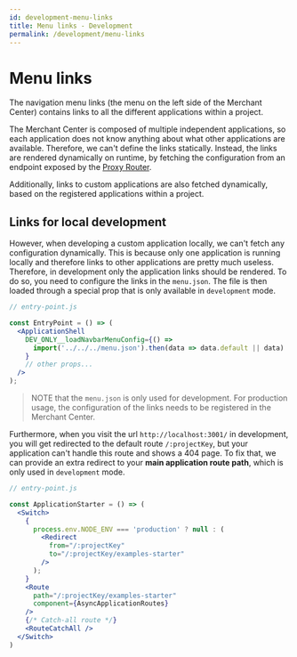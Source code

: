 ```yaml
---
id: development-menu-links
title: Menu links - Development
permalink: /development/menu-links
---
```



<NotificationFeature flag="beta" />

# Menu links

The navigation menu links (the menu on the left side of the Merchant Center) contains links to all the different applications within a project.

The Merchant Center is composed of multiple independent applications, so each application does not know anything about what other applications are available. Therefore, we can't define the links statically.
Instead, the links are rendered dynamically on runtime, by fetching the configuration from an endpoint exposed by the [Proxy Router](../main-concepts/architecture).

Additionally, links to custom applications are also fetched dynamically, based on the registered applications within a project.

## Links for local development

However, when developing a custom application locally, we can't fetch any configuration dynamically. This is because only one application is running locally and therefore links to other applications are pretty much useless.
Therefore, in development only the application links should be rendered. To do so, you need to configure the links in the `menu.json`. The file is then loaded through a special prop that is only available in `development` mode.

```jsx
// entry-point.js

const EntryPoint = () => (
  <ApplicationShell
    DEV_ONLY__loadNavbarMenuConfig={() =>
      import('../../../menu.json').then(data => data.default || data)
    }
    // other props...
  />
);
```

> NOTE that the `menu.json` is only used for development. For production usage, the configuration of the links needs to be registered in the Merchant Center.

Furthermore, when you visit the url `http://localhost:3001/` in development, you will get redirected to the default route `/:projectKey`, but your application can't handle this route and shows a 404 page. To fix that, we can provide an extra redirect to your **main application route path**, which is only used in `development` mode.

```jsx
// entry-point.js

const ApplicationStarter = () => (
  <Switch>
    {
      process.env.NODE_ENV === 'production' ? null : (
        <Redirect
          from="/:projectKey"
          to="/:projectKey/examples-starter"
        />
      );
    }
    <Route
      path="/:projectKey/examples-starter"
      component={AsyncApplicationRoutes}
    />
    {/* Catch-all route */}
    <RouteCatchAll />
  </Switch>
)
```
